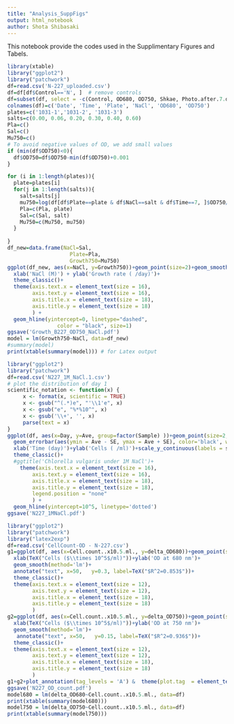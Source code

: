 ```yaml
---
title: "Analysis_SuppFigs"
output: html_notebook
author: Shota Shibasaki
---
```

This notebook provide the codes used in the Supplimentary Figures and Tabels.
```r
library(xtable)
library("ggplot2")
library("patchwork")
df=read.csv('N-227_uploaded.csv')
df=df[df$Control=='N', ]  # remove controls
df=subset(df, select = -c(Control, OD680, OD750, Shkae, Photo.after.7.days)) # we do not use the row OD; delta_OD is enough
colnames(df)=c('Date', 'Time', 'Plate', 'NaCl', 'OD680', 'OD750')
plates=c('1031-1','1031-2', '1031-3')
salts=c(0.00, 0.06, 0.20, 0.30, 0.40, 0.60)
Pla=c()
Sal=c()
Mu750=c()
# To avoid negative values of OD, we add small values
if (min(df$OD750)<0){
  df$OD750=df$OD750-min(df$OD750)+0.001
}

for (i in 1:length(plates)){
  plate=plates[i]
  for(j in 1:length(salts)){
    salt=salts[j]
    mu750=log(df[df$Plate==plate & df$NaCl==salt & df$Time==7, ]$OD750/df[df$Plate==plate & df$NaCl==salt & df$Time==0, ]$OD750)/7
    Pla=c(Pla, plate)
    Sal=c(Sal, salt)
    Mu750=c(Mu750, mu750)
  }
 
}
df_new=data.frame(NaCl=Sal,
                    Plate=Pla,
                    Growth750=Mu750)
ggplot(df_new, aes(x=NaCl, y=Growth750))+geom_point(size=2)+geom_smooth(method='lm')+
  xlab('NaCl (M)') + ylab('Growth rate ( /day)')+
  theme_classic()+
  theme(axis.text.x = element_text(size = 16),
        axis.text.y = element_text(size = 16),
        axis.title.x = element_text(size = 18),
        axis.title.y = element_text(size = 18)
        ) +
  geom_hline(yintercept=0, linetype="dashed", 
                color = "black", size=1)
ggsave('Growth_B227_OD750_NaCl.pdf')
model = lm(Growth750~NaCl, data=df_new)
#summary(model)
print(xtable(summary(model))) # for Latex output
```

```r
library("ggplot2")
library("patchwork")
df=read.csv('N227_1M_NaCl.1.csv')
# plot the distribution of day 1
scientific_notation <- function(x) {
     x <- format(x, scientific = TRUE)
     x <- gsub("^(.*)e", "'\\1'e", x)
     x <- gsub("e", "%*%10^", x)
     x <- gsub('\\+', '', x)
     parse(text = x)
}
ggplot(df, aes(x=Day, y=Ave, group=factor(Sample) ))+geom_point(size=2, color='black')+geom_line(color='black')+
  geom_errorbar(aes(ymin = Ave - SE, ymax = Ave + SE), color='black', width = .05)+
  xlab('Time (day)')+ylab('Cells ( /ml)')+scale_y_continuous(labels = scientific_notation)+
  theme_classic()+
  #ggtitle('Chlorella vulgaris under 1M NaCl')+
    theme(axis.text.x = element_text(size = 16),
        axis.text.y = element_text(size = 16),
        axis.title.x = element_text(size = 18),
        axis.title.y = element_text(size = 18),
        legend.position = "none"
        ) +
  geom_hline(yintercept=10^5, linetype='dotted')
ggsave('N227_1MNaCl.pdf')
```

```r
library("ggplot2")
library("patchwork")
library("latex2exp")
df=read.csv('CellCount-OD - N-227.csv')
g1=ggplot(df, aes(x=Cell.count..x10.5.ml., y=delta_OD680))+geom_point(size=2)+
  xlab(TeX("Cells ($\\times 10^5$/ml)"))+ylab('OD at 680 nm')+
  geom_smooth(method='lm')+
  annotate("text", x=50,   y=0.3, label=TeX("$R^2=0.853$"))+
  theme_classic()+
  theme(axis.text.x = element_text(size = 12),
        axis.text.y = element_text(size = 12),
        axis.title.x = element_text(size = 18),
        axis.title.y = element_text(size = 18)
        )
g2=ggplot(df, aes(x=Cell.count..x10.5.ml., y=delta_OD750))+geom_point(size=2)+
  xlab(TeX("Cells ($\\times 10^5$/ml)"))+ylab('OD at 750 nm')+
  geom_smooth(method='lm')+
   annotate("text", x=50,   y=0.15, label=TeX("$R^2=0.936$"))+
  theme_classic()+
  theme(axis.text.x = element_text(size = 12),
        axis.text.y = element_text(size = 12),
        axis.title.x = element_text(size = 18),
        axis.title.y = element_text(size = 18)
        )
g1+g2+plot_annotation(tag_levels = 'A') &  theme(plot.tag  = element_text(face='bold', size=24))
ggsave('N227_OD_count.pdf')
model680 = lm(delta_OD680~Cell.count..x10.5.ml., data=df)
print(xtable(summary(model680)))
model750 = lm(delta_OD750~Cell.count..x10.5.ml., data=df)
print(xtable(summary(model750)))
```